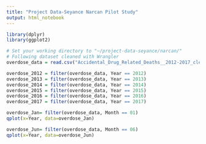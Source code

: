 ```yaml
---
title: "Project Data-Seyance Narcan Pilot Study"
output: html_notebook
---
```


```r
library(dplyr)
library(ggplot2)

# Set your working directory to "~/project-data-seyance/narcan/"
# Following dataset cleaned with Wrangler
overdose_data = read.csv("Accidental_Drug_Related_Deaths__2012-2017_cleaned_date_separated.csv")

overdose_2012 = filter(overdose_data, Year == 2012)
overdose_2013 = filter(overdose_data, Year == 2013)
overdose_2014 = filter(overdose_data, Year == 2014)
overdose_2015 = filter(overdose_data, Year == 2015)
overdose_2016 = filter(overdose_data, Year == 2016)
overdose_2017 = filter(overdose_data, Year == 2017)

overdose_Jan= filter(overdose_data, Month == 01)
qplot(x=Year, data=overdose_Jan)

overdose_Jun= filter(overdose_data, Month == 06)
qplot(x=Year, data=overdose_Jun)
```
